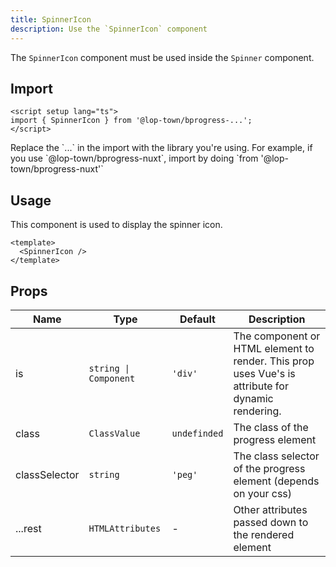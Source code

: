 ```yaml
---
title: SpinnerIcon
description: Use the `SpinnerIcon` component
---
```


The `SpinnerIcon` component must be used inside the `Spinner` component.

## Import

```vue
<script setup lang="ts">
import { SpinnerIcon } from '@lop-town/bprogress-...';
</script>
```

<Callout title="Note">
  Replace the `...` in the import with the library you're using. For example, if you use `@lop-town/bprogress-nuxt`, import by doing `from '@lop-town/bprogress-nuxt'`
</Callout>

## Usage

This component is used to display the spinner icon.

```vue
<template>
  <SpinnerIcon />
</template>
```

## Props

| Name | Type | Default | Description |
| --- | --- | --- | --- |
| is | `string \| Component` | `'div'` | The component or HTML element to render. This prop uses Vue's is attribute for dynamic rendering. |
| class | `ClassValue` | `undefinded` | The class of the progress element |
| classSelector | `string` | `'peg'` | The class selector of the progress element (depends on your css) |
| ...rest | `HTMLAttributes` | - | Other attributes passed down to the rendered element |
